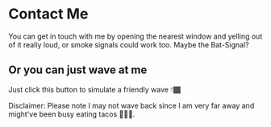 
# Contact Me

You can get in touch with me by opening the nearest window and yelling out of it really loud, or smoke signals could work too. Maybe the Bat-Signal?

## Or you can just wave at me

Just click this button to simulate a friendly wave 👇🏾

<Wave />

Disclaimer: Please note I may not wave back since I am very far away and might've been busy eating tacos 🌮🌮🌮.